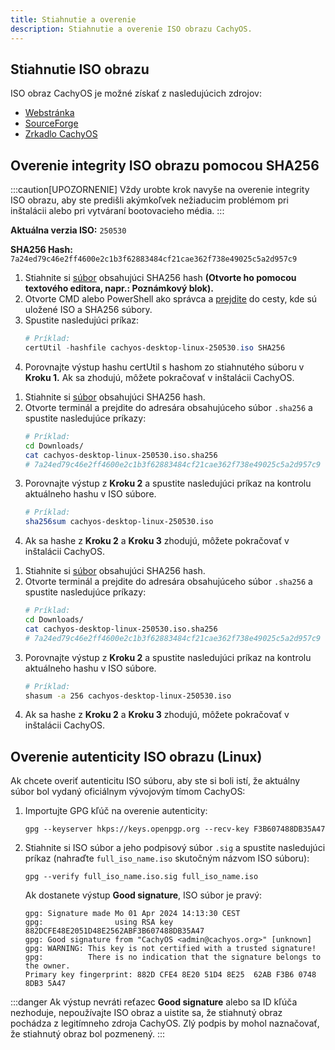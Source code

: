 ```yaml
---
title: Stiahnutie a overenie
description: Stiahnutie a overenie ISO obrazu CachyOS.
---
```



## Stiahnutie ISO obrazu

ISO obraz CachyOS je možné získať z nasledujúcich zdrojov:

*   [Webstránka](<https://cachyos.org/download>)
*   [SourceForge](<https://sourceforge.net/projects/cachyos-arch/files/>)
*   [Zrkadlo CachyOS](<https://mirror.cachyos.org/ISO/>)

## Overenie integrity ISO obrazu pomocou SHA256

:::caution[UPOZORNENIE]
Vždy urobte krok navyše na overenie integrity ISO obrazu, aby ste predišli akýmkoľvek nežiaducim problémom pri inštalácii alebo pri vytváraní bootovacieho média.
:::

**Aktuálna verzia ISO:** `250530`

**SHA256 Hash:** `7a24ed79c46e2ff4600e2c1b3f62883484cf21cae362f738e49025c5a2d957c9`

<Tabs>

<TabItem label='Windows'>

<Steps>

1. Stiahnite si [súbor](https://mirror.cachyos.org/ISO/desktop/250530/cachyos-desktop-linux-250530.iso.sha256) obsahujúci SHA256 hash **(Otvorte ho pomocou textového editora, napr.: Poznámkový blok).**
2. Otvorte CMD alebo PowerShell ako správca a [prejdite](<https://www.wikihow.com/Change-Directories-in-Command-Prompt>) do cesty, kde sú uložené ISO a SHA256 súbory.
3. Spustite nasledujúci príkaz:
   ```powershell
   # Príklad:
   certUtil -hashfile cachyos-desktop-linux-250530.iso SHA256
   ```
4. Porovnajte výstup hashu certUtil s hashom zo stiahnutého súboru v **Kroku 1.** Ak sa zhodujú, môžete pokračovať v inštalácii CachyOS.

</Steps>

</TabItem>

<TabItem label='Linux'>

<Steps>

1. Stiahnite si [súbor](https://mirror.cachyos.org/ISO/desktop/250530/cachyos-desktop-linux-250530.iso.sha256) obsahujúci SHA256 hash.
2. Otvorte terminál a prejdite do adresára obsahujúceho súbor `.sha256` a spustite nasledujúce príkazy:
   ```sh
   # Príklad:
   cd Downloads/
   cat cachyos-desktop-linux-250530.iso.sha256
   # 7a24ed79c46e2ff4600e2c1b3f62883484cf21cae362f738e49025c5a2d957c9
   ```
3. Porovnajte výstup z **Kroku 2** a spustite nasledujúci príkaz na kontrolu aktuálneho hashu v ISO súbore.
   ```sh
   # Príklad:
   sha256sum cachyos-desktop-linux-250530.iso
   ```
4. Ak sa hashe z **Kroku 2** a **Kroku 3** zhodujú, môžete pokračovať v inštalácii CachyOS.

</Steps>

</TabItem>

<TabItem label='macOS'>

<Steps>

1. Stiahnite si [súbor](https://mirror.cachyos.org/ISO/desktop/250530/cachyos-desktop-linux-250530.iso.sha256) obsahujúci SHA256 hash.
2. Otvorte terminál a prejdite do adresára obsahujúceho súbor `.sha256` a spustite nasledujúce príkazy:
   ```sh
   # Príklad:
   cd Downloads/
   cat cachyos-desktop-linux-250530.iso.sha256
   # 7a24ed79c46e2ff4600e2c1b3f62883484cf21cae362f738e49025c5a2d957c9
   ```
3. Porovnajte výstup z **Kroku 2** a spustite nasledujúci príkaz na kontrolu aktuálneho hashu v ISO súbore.
   ```sh
   # Príklad:
   shasum -a 256 cachyos-desktop-linux-250530.iso
   ```
4. Ak sa hashe z **Kroku 2** a **Kroku 3** zhodujú, môžete pokračovať v inštalácii CachyOS.

</Steps>

</TabItem>

</Tabs>

## Overenie autenticity ISO obrazu (Linux)

Ak chcete overiť autenticitu ISO súboru, aby ste si boli istí, že aktuálny súbor bol vydaný oficiálnym vývojovým tímom CachyOS:

<Steps>

1. Importujte GPG kľúč na overenie autenticity:

   ```shell
   gpg --keyserver hkps://keys.openpgp.org --recv-key F3B607488DB35A47
   ```

2. Stiahnite si ISO súbor a jeho podpisový súbor `.sig` a spustite nasledujúci príkaz (nahraďte `full_iso_name.iso` skutočným názvom ISO súboru):
   ```shell
   gpg --verify full_iso_name.iso.sig full_iso_name.iso
   ```

   Ak dostanete výstup **Good signature**, ISO súbor je pravý:
   ```
   gpg: Signature made Mo 01 Apr 2024 14:13:30 CEST
   gpg:                using RSA key 882DCFE48E2051D48E2562ABF3B607488DB35A47
   gpg: Good signature from "CachyOS <admin@cachyos.org>" [unknown]
   gpg: WARNING: This key is not certified with a trusted signature!
   gpg:          There is no indication that the signature belongs to the owner.
   Primary key fingerprint: 882D CFE4 8E20 51D4 8E25  62AB F3B6 0748 8DB3 5A47
   ```

</Steps>

:::danger
Ak výstup nevráti reťazec **Good signature** alebo sa ID kľúča nezhoduje, nepoužívajte ISO obraz a uistite sa, že stiahnutý obraz pochádza z legitímneho zdroja CachyOS. Zlý podpis by mohol naznačovať, že stiahnutý obraz bol pozmenený.
:::
